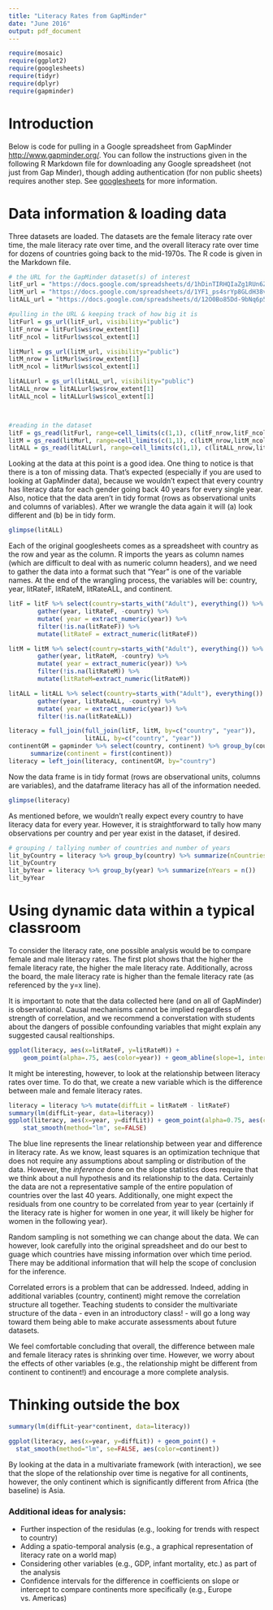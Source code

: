 ```yaml
---
title: "Literacy Rates from GapMinder"
date: "June 2016"
output: pdf_document
---
```


```r
require(mosaic)
require(ggplot2)
require(googlesheets)
require(tidyr)
require(dplyr)
require(gapminder)
```


# Introduction
Below is code for pulling in a Google spreadsheet from GapMinder [http://www.gapminder.org/](http://www.gapminder.org/).  You can follow the instructions given in the following R Markdown file for downloading any Google spreadsheet (not just from Gap Minder), though adding authentication (for non public sheets) requires another step.  See [googlesheets](https://github.com/jennybc/googlesheets) for more information.


# Data information & loading data

Three datasets are loaded.  The datasets are the female literacy rate over time, the male literacy rate over time, and the overall literacy rate over time for dozens of countries going back to the mid-1970s.  The R code is given in the Markdown file.

```r
# the URL for the GapMinder dataset(s) of interest
litF_url = "https://docs.google.com/spreadsheets/d/1hDinTIRHQIaZg1RUn6Z_6mo12PtKwEPFIz_mJVF6P5I/pub?gid=0"
litM_url = "https://docs.google.com/spreadsheets/d/1YF1_ps4srYp8GLdH38v7hJQtDDjFJWz6_5bg-_zICaY/pub?gid=0"
litALL_url = "https://docs.google.com/spreadsheets/d/12O0Bo85Dd-9bNq6p5KwXduPET1cRETP-mKy3ZK4q_xo/pub?gid=0"

#pulling in the URL & keeping track of how big it is
litFurl = gs_url(litF_url, visibility="public")
litF_nrow = litFurl$ws$row_extent[1]
litF_ncol = litFurl$ws$col_extent[1]

litMurl = gs_url(litM_url, visibility="public")
litM_nrow = litMurl$ws$row_extent[1]
litM_ncol = litMurl$ws$col_extent[1]

litALLurl = gs_url(litALL_url, visibility="public")
litALL_nrow = litALLurl$ws$row_extent[1]
litALL_ncol = litALLurl$ws$col_extent[1]



#reading in the dataset
litF = gs_read(litFurl, range=cell_limits(c(1,1), c(litF_nrow,litF_ncol)))
litM = gs_read(litMurl, range=cell_limits(c(1,1), c(litM_nrow,litM_ncol)))
litALL = gs_read(litALLurl, range=cell_limits(c(1,1), c(litALL_nrow,litALL_ncol)))
```

Looking at the data at this point is a good idea.  One thing to notice is that there is a ton of missing data.  That's expected (especially if you are used to looking at GapMinder data), because we wouldn't expect that every country has literacy data for each gender going back 40 years for every single year.  Also, notice that the data aren't in tidy format (rows as observational units and columns of variables).  After we wrangle the data again it will (a) look different and (b) be in tidy form.

```r
glimpse(litALL)
```


Each of the original googlesheets comes as a spreadsheet with country as the row and year as the column.  R imports the years as column names (which are difficult to deal with as numeric column headers), and we need to gather the data into a format such that "Year" is one of the variable names.  At the end of the wrangling process, the variables will be: country, year, litRateF, litRateM, litRateALL, and continent.

```r
litF = litF %>% select(country=starts_with("Adult"), everything()) %>%
        gather(year, litRateF, -country) %>%
        mutate( year = extract_numeric(year)) %>%
        filter(!is.na(litRateF)) %>%
        mutate(litRateF = extract_numeric(litRateF))

litM = litM %>% select(country=starts_with("Adult"), everything()) %>%
        gather(year, litRateM, -country) %>%
        mutate( year = extract_numeric(year)) %>%
        filter(!is.na(litRateM)) %>% 
        mutate(litRateM=extract_numeric(litRateM))

litALL = litALL %>% select(country=starts_with("Adult"), everything()) %>%
        gather(year, litRateALL, -country) %>%
        mutate( year = extract_numeric(year)) %>%
        filter(!is.na(litRateALL))

literacy = full_join(full_join(litF, litM, by=c("country", "year")), 
                     litALL, by=c("country", "year"))
continentGM = gapminder %>% select(country, continent) %>% group_by(country) %>%
      summarize(continent = first(continent))
literacy = left_join(literacy, continentGM, by="country")

```

Now the data frame is in tidy format (rows are observational units, columns are variables), and the dataframe literacy has all of the information needed.

```r
glimpse(literacy)
```

As mentioned before, we wouldn't really expect every country to have literacy data for every year.  However, it is straightforward to tally how many observations per country and per year exist in the dataset, if desired.
```r
# grouping / tallying number of countries and number of years
lit_byCountry = literacy %>% group_by(country) %>% summarize(nCountries = n())
lit_byCountry
lit_byYear = literacy %>% group_by(year) %>% summarize(nYears = n())
lit_byYear
```



# Using dynamic data within a typical classroom

To consider the literacy rate, one possible analysis would be to compare female and male literacy rates.  The first plot shows that the higher the female literacy rate, the higher the male literacy rate.  Additionally, across the board, the male literacy rate is higher than the female literacy rate (as referenced by the y=x line).

It is important to note that the data collected here (and on all of GapMinder) is observational.  Causal mechanisms cannot be implied regardless of strength of correlation, and we recommend a converstation with students about the dangers of possible confounding variables that might explain any suggested causal realtionships.


```r
ggplot(literacy, aes(x=litRateF, y=litRateM)) + 
    geom_point(alpha=.75, aes(color=year)) + geom_abline(slope=1, intercept=0)
```

It might be interesting, however, to look at the relationship between literacy rates over time.  To do that, we create a new variable which is the difference between male and female literacy rates.

```r
literacy = literacy %>% mutate(diffLit = litRateM - litRateF)
summary(lm(diffLit~year, data=literacy))
ggplot(literacy, aes(x=year, y=diffLit)) + geom_point(alpha=0.75, aes(color=continent)) +
    stat_smooth(method="lm", se=FALSE)
```

The blue line represents the linear relationship between year and difference in literacy rate.  As we know, least squares is an optimization technique that does not require any assumptions about sampling or distribution of the data.  However, the *inference* done on the slope statistics does require that we think about a null hypothesis and its relationship to the data.  Certainly the data are not a representative sample of the entire population of countries over the last 40 years.  Additionally, one might expect the residuals from one country to be correlated from year to year (certainly if the literacy rate is higher for women in one year, it will likely be higher for women in the following year).  

Random sampling is not something we can change about the data.  We can however, look carefully into the original spreadsheet and do our best to guage which countries have missing information over which time period.  There may be additional information that will help the scope of conclusion for the inference.

Correlated errors is a problem that can be addressed.  Indeed, adding in additional variables (country, continent) might remove the correlation structure all together.  Teaching students to consider the multivariate structure of the data - even in an introductory class! - will go a long way toward them being able to make accurate assessments about future datasets.

We feel comfortable concluding that overall, the difference between male and female literacy rates is shrinking over time.  However, we worry about the effects of other variables (e.g., the relationship might be different from continent to continent!) and encourage a more complete analysis.


# Thinking outside the box

```r
summary(lm(diffLit~year*continent, data=literacy))

ggplot(literacy, aes(x=year, y=diffLit)) + geom_point() + 
  stat_smooth(method="lm", se=FALSE, aes(color=continent))
```

By looking at the data in a multivariate framework (with interaction), we see that the slope of the relationship over time is negative for all continents, however, the only continent which is significantly different from Africa (the baseline) is Asia.  

### Additional ideas for analysis:
* Further inspection of the residulas (e.g., looking for trends with respect to country)
* Adding a spatio-temporal analysis (e.g., a graphical representation of literacy rate on a world map)
* Considering other variables (e.g., GDP, infant mortality, etc.) as part of the analysis
* Confidence intervals for the difference in coefficients on slope or intercept to compare continents more specifically (e.g., Europe vs. Americas)
